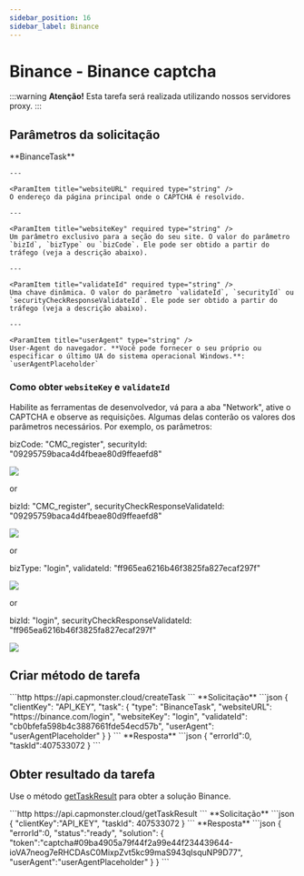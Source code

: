 ```yaml
---
sidebar_position: 16
sidebar_label: Binance
---
```




# Binance - Binance captcha

<PriceBlockWrap>
  <PriceBlock title="Binance captcha" name="binanceToken"/>
</PriceBlockWrap>

:::warning **Atenção!**
Esta tarefa será realizada utilizando nossos servidores proxy.
:::

## Parâmetros da solicitação
<TabItem value="proxyless" label="CustomTask (without proxy)" default className="bordered-panel">
    <ParamItem title="type" required type="string" />
    **BinanceTask**

    ---

    <ParamItem title="websiteURL" required type="string" />
    O endereço da página principal onde o CAPTCHA é resolvido.

    ---

    <ParamItem title="websiteKey" required type="string" />
    Um parâmetro exclusivo para a seção do seu site. O valor do parâmetro `bizId`, `bizType` ou `bizCode`. Ele pode ser obtido a partir do tráfego (veja a descrição abaixo).

    ---

    <ParamItem title="validateId" required type="string" />
    Uma chave dinâmica. O valor do parâmetro `validateId`, `securityId` ou `securityCheckResponseValidateId`. Ele pode ser obtido a partir do tráfego (veja a descrição abaixo).

    ---

    <ParamItem title="userAgent" type="string" />
    User-Agent do navegador. **Você pode fornecer o seu próprio ou especificar o último UA do sistema operacional Windows.**: `userAgentPlaceholder`

</TabItem>


### Como obter `websiteKey` e `validateId`
Habilite as ferramentas de desenvolvedor, vá para a aba "Network", ative o CAPTCHA e observe as requisições. Algumas delas conterão os valores dos parâmetros necessários.
Por exemplo, os parâmetros:

bizCode: "CMC_register",
securityId: "09295759baca4d4fbeae80d9ffeaefd8"

![](./images/binance/binance1.png) 

or 

bizId: "CMC_register", 
securityCheckResponseValidateId: "09295759baca4d4fbeae80d9ffeaefd8"

![](./images/binance/binance2.png) 

or 

bizType: "login",
validateId: "ff965ea6216b46f3825fa827ecaf297f"

![](./images/binance/binance3.png) 

or

bizId: "login", 
securityCheckResponseValidateId: "ff965ea6216b46f3825fa827ecaf297f"

![](./images/binance/binance4.png) 


## Criar método de tarefa
<TabItem value="proxyless" label="CustomTask (без прокси)" default className="method-panel">
	<MethodItem>
		```http
		https://api.capmonster.cloud/createTask
		```
	</MethodItem>
	<MethodDescription>
		**Solicitação**
		```json
		{
			"clientKey": "API_KEY",
			"task": 
			{
				"type": "BinanceTask",
				"websiteURL": "https://binance.com/login",
				"websiteKey": "login",
				"validateId": "cb0bfefa598b4c3887661fde54ecd57b",
				"userAgent": "userAgentPlaceholder"
			}
		}
		```
		**Resposta**
		```json
		{
			"errorId":0,
			"taskId":407533072
		}
		```
	</MethodDescription>
</TabItem>


## Obter resultado da tarefa
Use o método [getTaskResult](../api/methods/get-task-result.md) para obter a solução Binance.

<TabItem value="proxyless" label="CustomTask (without proxy)" default className="method-panel-full">
	<MethodItem>
		```http
		https://api.capmonster.cloud/getTaskResult
		```
	</MethodItem>
	<MethodDescription>
		**Solicitação**
		```json
		{
			"clientKey":"API_KEY",
			"taskId": 407533072
		}
		```
		**Resposta**
		```json
		{
			"errorId":0,
			"status":"ready",
			"solution": 
			{
				"token":"captcha#09ba4905a79f44f2a99e44f234439644-ioVA7neog7eRHCDAsC0MixpZvt5kc99maS943qIsquNP9D77",
				"userAgent":"userAgentPlaceholder"
			}
		}
		```
	</MethodDescription>
</TabItem>